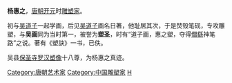 {{Unreferenced|time=2012-03-16T09:23:43+00:00 }}
'''杨惠之'''，[[唐朝|唐朝]][[开元|开元]]时[[雕塑家|雕塑家]]。

初与[[吴道子|吴道子]]一起学画，后见[[吴道子|吴道子]]画名日著，他耻居其次，于是焚毁笔砚，专攻雕塑，与'''吴画'''同为当时第一，被誉为'''塑圣'''，时有“道子画，惠之塑，夺得[[僧繇|僧繇]]神笔路”之说。著有《塑訣》一书，已佚。

吴县[[保圣寺罗汉塑像|保圣寺罗汉塑像]]十八尊，为杨惠之真迹。
{{唐朝人小作品}}
[[Category:唐朝艺术家|Category:唐朝艺术家]]
[[Category:中国雕塑家|Category:中国雕塑家]]
[[Category:杨姓|H]]
